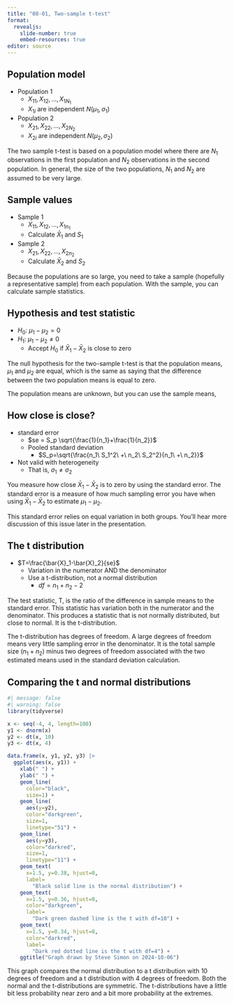 ```yaml
---
title: "08-01, Two-sample t-test"
format: 
  revealjs:
    slide-number: true
    embed-resources: true
editor: source
---
```


## Population model

-   Population 1
    -   $X_{11},X_{12},...,X_{1N_1}$
    -   $X_{1i}$ are independent $N(\mu_1,\sigma_1)$
-   Population 2
    -   $X_{21},X_{22},...,X_{2N_2}$
    -   $X_{2i}$ are independent $N(\mu_2,\sigma_2)$


:::notes
The two sample t-test is based on a population model where there are $N_1$ observations in the first population and $N_2$ observations in the second population. In general, the size of the two populations, $N_1$ and $N_2$ are assumed to be very large.
:::
  
## Sample values

-   Sample 1
    -   $X_{11},X_{12},...,X_{1n_1}$
    -   Calculate $\bar{X}_1$ and $S_1$
-   Sample 2
    -   $X_{21},X_{22},...,X_{2n_2}$
    -   Calculate $\bar{X}_2$ and $S_2$
    
:::notes
Because the populations are so large, you need to take a sample (hopefully a representative sample) from each population. With the sample, you can calculate sample statistics.
:::

## Hypothesis and test statistic

-   $H_0:\ \mu_1 - \mu_2 = 0$
-   $H_1:\ \mu_1 - \mu_2 \ne 0$
    -   Accept $H_0$ if $\bar{X}_1-\bar{X}_2$ is close to zero
    
:::notes
The null hypothesis for the two-sample t-test is that the population means, $\mu_1$ and $\mu_2$ are equal, which is the same as saying that the difference between the two population means is equal to zero.

The population means are unknown, but you can use the sample means, 
:::

## How close is close?

-   standard error
    -  $se = S_p \sqrt{\frac{1}{n_1}+\frac{1}{n_2}}$
    -  Pooled standard deviation
       -   $S_p=\sqrt{\frac{n_1\ S_1^2\ +\ n_2\ S_2^2}{n_1\ +\ n_2}}$
-   Not valid with heterogeneity
    -   That is, $\sigma_1 \ne \sigma_2$

:::notes
You measure how close $\bar{X}_1 - \bar{X}_2$ is to zero by using the standard error. The standard error is a measure of how much sampling error you have when using $\bar{X}_1 - \bar{X}_2$ to estimate $\mu_1-\mu_2$.

This standard error relies on equal variation in both groups. You'll hear more discussion of this issue later in the presentation.
:::

## The t distribution

-   $T=\frac{\bar{X}_1-\bar{X}_2}{se}$
    -   Variation in the numerator AND the denominator
    -   Use a t-distribution, not a normal distribution
        -   $df=n_1+n_2-2$
    
:::notes
The test statistic, T, is the ratio of the difference in sample means to the standard error. This statistic has variation both in the numerator and the denominator. This produces a statistic that is not normally distributed, but close to normal. It is the t-distribution.

The t-distribution has degrees of freedom. A large degrees of freedom means very little sampling error in the denominator. It is the total sample size ($n_1+n_2$) minus two degrees of freedom associated with the two estimated means used in the standard deviation calculation.
:::

## Comparing the t and normal distributions

```r
#| message: false
#| warning: false
library(tidyverse)

x <- seq(-4, 4, length=100)
y1 <- dnorm(x)
y2 <- dt(x, 10)
y3 <- dt(x, 4)

data.frame(x, y1, y2, y3) |>
  ggplot(aes(x, y1)) + 
    xlab(" ") +
    ylab(" ") +
    geom_line(
      color="black",
      size=1) +
    geom_line(
      aes(y=y2), 
      color="darkgreen",
      size=1,
      linetype="51") +
    geom_line(
      aes(y=y3), 
      color="darkred",
      size=1,
      linetype="11") +
    geom_text(
      x=1.5, y=0.38, hjust=0, 
      label=
        "Black solid line is the normal distribution") +
    geom_text(
      x=1.5, y=0.36, hjust=0,
      color="darkgreen",
      label=
        "Dark green dashed line is the t with df=10") +
    geom_text(
      x=1.5, y=0.34, hjust=0,  
      color="darkred",
      label=
        "Dark red dotted line is the t with df=4") +
    ggtitle("Graph drawn by Steve Simon on 2024-10-06")
```

:::notes
This graph compares the normal distribution to a t distribution with 10 degrees of freedom and a t distribution with 4 degrees of freedom. Both the normal and the t-distributions are symmetric. The t-distributions have a little bit less probability near zero and a bit more probability at the extremes.
:::